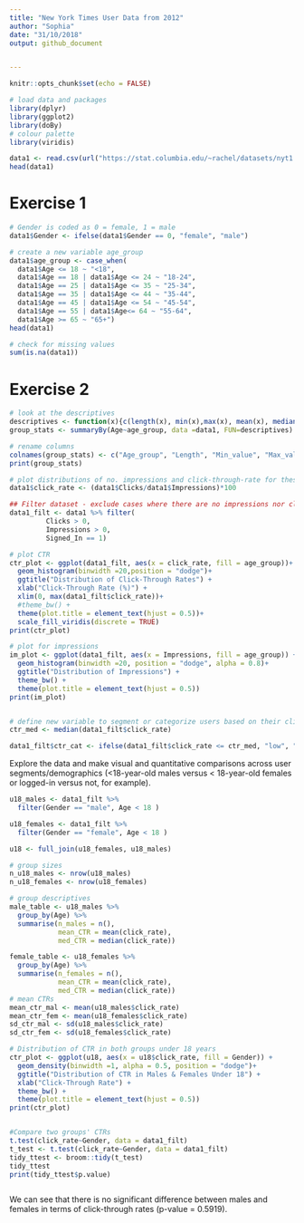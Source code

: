 ```yaml
---
title: "New York Times User Data from 2012"
author: "Sophia"
date: "31/10/2018"
output: github_document 


---
```


```r
knitr::opts_chunk$set(echo = FALSE)
```

```r
# load data and packages
library(dplyr)
library(ggplot2)
library(doBy)
# colour palette
library(viridis)

data1 <- read.csv(url("https://stat.columbia.edu/~rachel/datasets/nyt1.csv"))
head(data1)
```

# Exercise 1

```r
# Gender is coded as 0 = female, 1 = male
data1$Gender <- ifelse(data1$Gender == 0, "female", "male")

# create a new variable age_group
data1$age_group <- case_when(
  data1$Age <= 18 ~ "<18",
  data1$Age == 18 | data1$Age <= 24 ~ "18-24",
  data1$Age == 25 | data1$Age <= 35 ~ "25-34",
  data1$Age == 35 | data1$Age <= 44 ~ "35-44",
  data1$Age == 45 | data1$Age <= 54 ~ "45-54",
  data1$Age == 55 | data1$Age<= 64 ~ "55-64",
  data1$Age >= 65 ~ "65+")
head(data1)

# check for missing values
sum(is.na(data1))
```
# Exercise 2
```r
# look at the descriptives
descriptives <- function(x){c(length(x), min(x),max(x), mean(x), median(x))}
group_stats <- summaryBy(Age~age_group, data =data1, FUN=descriptives)

# rename columns
colnames(group_stats) <- c("Age_group", "Length", "Min_value", "Max_value","Mean","Median")
print(group_stats)

# plot distributions of no. impressions and click-through-rate for these 6 age categories. click-through-rate, CTR = no. clicks/no. impressions
data1$click_rate <- (data1$Clicks/data1$Impressions)*100

## Filter dataset - exclude cases where there are no impressions nor clicks. only use data from users that are signed in
data1_filt <- data1 %>% filter(
         Clicks > 0,
         Impressions > 0,
         Signed_In == 1)

# plot CTR
ctr_plot <- ggplot(data1_filt, aes(x = click_rate, fill = age_group))+
  geom_histogram(binwidth =20,position = "dodge")+
  ggtitle("Distribution of Click-Through Rates") +
  xlab("Click-Through Rate (%)") +
  xlim(0, max(data1_filt$click_rate))+
  #theme_bw() +
  theme(plot.title = element_text(hjust = 0.5))+
  scale_fill_viridis(discrete = TRUE)
print(ctr_plot)

# plot for impressions
im_plot <- ggplot(data1_filt, aes(x = Impressions, fill = age_group)) +
  geom_histogram(binwidth =20, position = "dodge", alpha = 0.8)+
  ggtitle("Distribution of Impressions") +
  theme_bw() +
  theme(plot.title = element_text(hjust = 0.5))
print(im_plot)


# define new variable to segment or categorize users based on their click behaviour, low vs. high CTR
ctr_med <- median(data1_filt$click_rate)

data1_filt$ctr_cat <- ifelse(data1_filt$click_rate <= ctr_med, "low", "high")

```
Explore the data and make visual and quantitative comparisons across user segments/demographics (<18-year-old males versus < 18-year-old females or logged-in versus not, for example).

```r
u18_males <- data1_filt %>%
  filter(Gender == "male", Age < 18 )

u18_females <- data1_filt %>%
  filter(Gender == "female", Age < 18 )

u18 <- full_join(u18_females, u18_males)

# group sizes
n_u18_males <- nrow(u18_males)
n_u18_females <- nrow(u18_females)

# group descriptives
male_table <- u18_males %>%
  group_by(Age) %>%
  summarise(n_males = n(),
            mean_CTR = mean(click_rate),
            med_CTR = median(click_rate))

female_table <- u18_females %>%
  group_by(Age) %>%
  summarise(n_females = n(),
            mean_CTR = mean(click_rate),
            med_CTR = median(click_rate))
# mean CTRs
mean_ctr_mal <- mean(u18_males$click_rate)
mean_ctr_fem <- mean(u18_females$click_rate)
sd_ctr_mal <- sd(u18_males$click_rate)
sd_ctr_fem <- sd(u18_females$click_rate)

# Distribution of CTR in both groups under 18 years
ctr_plot <- ggplot(u18, aes(x = u18$click_rate, fill = Gender)) +
  geom_density(binwidth =1, alpha = 0.5, position = "dodge")+
  ggtitle("Distribution of CTR in Males & Females Under 18") +
  xlab("Click-Through Rate") +
  theme_bw() +
  theme(plot.title = element_text(hjust = 0.5))
print(ctr_plot)


#Compare two groups' CTRs
t.test(click_rate~Gender, data = data1_filt)
t_test <- t.test(click_rate~Gender, data = data1_filt)
tidy_ttest <- broom::tidy(t_test)
tidy_ttest
print(tidy_ttest$p.value)



```
We can see that there is no significant difference between males and females in terms of click-through rates (p-value = 0.5919).
